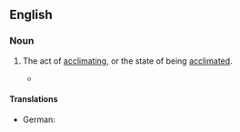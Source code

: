 ==English==

===Noun===
{{en-noun|-}}

# {{context|rare|lang=en}} The act of [[acclimating]], or the state of being [[acclimated]].
#*{{quote-journal|journal=The Philadelphia Journal of the Medical and Physical Sciences
|url=https://books.google.com/books?id=sm2VxA1057gC
|year=1823
|volume=6
|page=3
|title=Thoughts on the probable destiny of New Orleans
|author=[[w:Charles Caldwell (physician)|Charles Caldwell]]
|passage=From this we must except the attack of fever, denominated '''acclimature''' or seasoning, to which they are usually subject in the first or second summer after their arrival.}}

====Translations====
{{trans-top|act of acclimating}}
* German: {{t|de|Akklimatisierung|f}}
{{trans-mid}}
{{trans-bottom}}